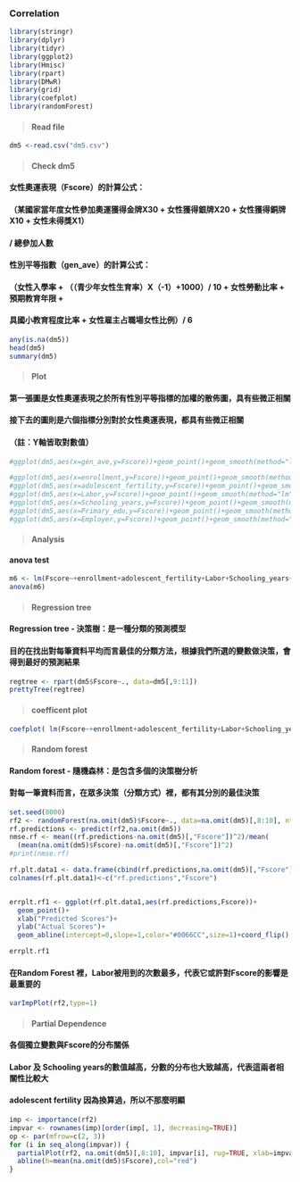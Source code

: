 
### Correlation

```r
library(stringr)
library(dplyr)
library(tidyr)
library(ggplot2)
library(Hmisc)
library(rpart)
library(DMwR)
library(grid)
library(coefplot)
library(randomForest)
```

> #### Read file

```r
dm5 <-read.csv("dm5.csv")
```

> #### Check dm5

#### **女性奧運表現（Fscore）的計算公式**：
#### （某國家當年度女性參加奧運獲得金牌X30 + 女性獲得銀牌X20 + 女性獲得銅牌X10 + 女性未得獎X1）
#### / 總參加人數
#### **性別平等指數（gen_ave）的計算公式**：
#### （女性入學率 + （（青少年女性生育率）X（-1）+1000）/ 10 + 女性勞動比率 + 預期教育年限 + 
#### 具國小教育程度比率 + 女性雇主占職場女性比例）/ 6
```r
any(is.na(dm5))
head(dm5)
summary(dm5)
```

> #### Plot

#### 第一張圖是女性奧運表現之於所有性別平等指標的加權的散佈圖，具有些微正相關
#### 接下去的圖則是六個指標分別對於女性奧運表現，都具有些微正相關
#### （註：Y軸皆取對數值）
```r
#ggplot(dm5,aes(x=gen_ave,y=Fscore))+geom_point()+geom_smooth(method="lm")+scale_y_log10()

#ggplot(dm5,aes(x=enrollment,y=Fscore))+geom_point()+geom_smooth(method="lm")+scale_y_log10()
#ggplot(dm5,aes(x=adolescent_fertility,y=Fscore))+geom_point()+geom_smooth(method="lm")+scale_y_log10()
#ggplot(dm5,aes(x=Labor,y=Fscore))+geom_point()+geom_smooth(method="lm")+scale_y_log10()
#ggplot(dm5,aes(x=Schooling_years,y=Fscore))+geom_point()+geom_smooth(method="lm")+scale_y_log10()
#ggplot(dm5,aes(x=Primary_edu,y=Fscore))+geom_point()+geom_smooth(method="lm")+scale_y_log10()
#ggplot(dm5,aes(x=Employer,y=Fscore))+geom_point()+geom_smooth(method="lm")+scale_y_log10()+scale_x_log10()
```

> #### Analysis

#### anova test
```r
m6 <- lm(Fscore~+enrollment+adolescent_fertility+Labor+Schooling_years+Primary_edu+Employer,data=dm5)
anova(m6)
```


> #### Regression tree

#### Regression tree - 決策樹：是一種分類的預測模型
#### 目的在找出對每筆資料平均而言最佳的分類方法，根據我們所選的變數做決策，會得到最好的預測結果
```r
regtree <- rpart(dm5$Fscore~., data=dm5[,9:11])
prettyTree(regtree)
```

> #### coefficent plot

```r
coefplot( lm(Fscore~+enrollment+adolescent_fertility+Labor+Schooling_years+Primary_edu+Employer,data=dm5))
```

> #### Random forest

#### Random forest - 隨機森林：是包含多個的決策樹分析
#### 對每一筆資料而言，在眾多決策（分類方式）裡，都有其分別的最佳決策
```r
set.seed(8000)
rf2 <- randomForest(na.omit(dm5)$Fscore~., data=na.omit(dm5)[,8:10], ntree=500, importance=T)
rf.predictions <- predict(rf2,na.omit(dm5))
nmse.rf <- mean((rf.predictions-na.omit(dm5)[,"Fscore"])^2)/mean(
  (mean(na.omit(dm5)$Fscore)-na.omit(dm5)[,"Fscore"])^2)
#print(nmse.rf)
```



```r
rf.plt.data1 <- data.frame(cbind(rf.predictions,na.omit(dm5)[,"Fscore"]))
colnames(rf.plt.data1)<-c("rf.predictions","Fscore")


errplt.rf1 <- ggplot(rf.plt.data1,aes(rf.predictions,Fscore))+
  geom_point()+
  xlab("Predicted Scores")+
  ylab("Actual Scores")+
  geom_abline(intercept=0,slope=1,color="#0066CC",size=1)+coord_flip()

errplt.rf1
```


#### 在Random Forest 裡，Labor被用到的次數最多，代表它或許對Fscore的影響是最重要的
```r
varImpPlot(rf2,type=1)
```
> #### Partial Dependence

#### 各個獨立變數與Fscore的分布關係
#### Labor 及 Schooling years的數值越高，分數的分布也大致越高，代表這兩者相關性比較大
#### adolescent fertility 因為換算過，所以不那麼明顯
```r
imp <- importance(rf2)
impvar <- rownames(imp)[order(imp[, 1], decreasing=TRUE)]
op <- par(mfrow=c(2, 3))
for (i in seq_along(impvar)) {
  partialPlot(rf2, na.omit(dm5)[,8:10], impvar[i], rug=TRUE, xlab=impvar[i],main=paste(impvar[i]))
  abline(h=mean(na.omit(dm5)$Fscore),col="red")
}
```
